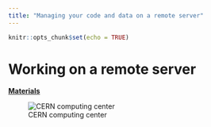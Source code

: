 ```yaml
---
title: "Managing your code and data on a remote server"
---
```


```r
knitr::opts_chunk$set(echo = TRUE)
```


# Working on a remote server

**[Materials](remote_server.html)**

![CERN computing center](https://cds.cern.ch/images/OPEN-PHO-CCC-2017-001-1/file?size=medium)










